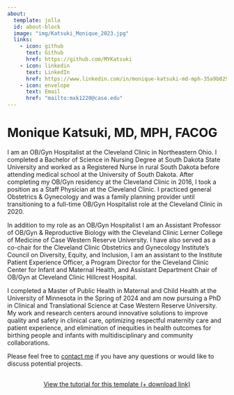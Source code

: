 ```yaml
---
about:
  template: jolla
  id: about-block
  image: "img/Katsuki_Monique_2023.jpg"
  links:
    - icon: github
      text: Github
      href: https://github.com/MYKatsuki
    - icon: linkedin
      text: LinkedIn
      href: https://www.linkedin.com/in/monique-katsuki-md-mph-35a9b029b/
    - icon: envelope
      text: Email
      href: "mailto:mxk1220@case.edu"  
---
```


::: {#about-block}
:::

# Monique Katsuki, MD, MPH, FACOG

I am an OB/Gyn Hospitalist at the Cleveland Clinic in Northeastern Ohio. I completed a Bachelor of Science in Nursing Degree at South Dakota State University and worked as a Registered Nurse in rural South Dakota before attending medical school at the University of South Dakota. After completing my OB/Gyn residency at the Cleveland Clinic in 2016, I took a position as a Staff Physician at the Cleveland Clinic. I practiced general Obstetrics & Gynecology and was a family planning provider until transitioning to a full-time OB/Gyn Hospitalist role at the Cleveland Clinic in 2020.

In addition to my role as an OB/Gyn Hospitalist I am an Assistant Professor of OB/Gyn & Reproductive Biology with the Cleveland Clinic Lerner College of Medicine of Case Western Reserve University. I have also served as a co-chair for the Cleveland Clinic Obstetrics and Gynecology Institute’s Council on Diversity, Equity, and Inclusion, I am an assistant to the Institute Patient Experience Officer, a Program Director for the Cleveland Clinic Center for Infant and Maternal Health, and Assistant Department Chair of OB/Gyn at Cleveland Clinic Hillcrest Hospital.

I completed a Master of Public Health in Maternal and Child Health at the University of Minnesota in the Spring of 2024 and am now pursuing a PhD in Clinical and Translational Science at Case Western Reserve University. My work and research centers around innovative solutions to improve quality and safety in clinical care, optimizing respectful maternity care and patient experience, and elimination of inequities in health outcomes for birthing people and infants with multidisciplinary and community collaborations.

Please feel free to [contact me](mailto:mxk1220@case.edu) if you have any questions or would like to discuss potential projects.

```{=html}
<div  style="margin: 30px; text-align: center;">
<a class="btn btn-primary" href="https://www.marvinschmitt.com/blog/website-tutorial-quarto/" role="button" target="_blank" style="padding: 15px 30px;">View the tutorial for this template (+ download link)</a>
</div>
```
